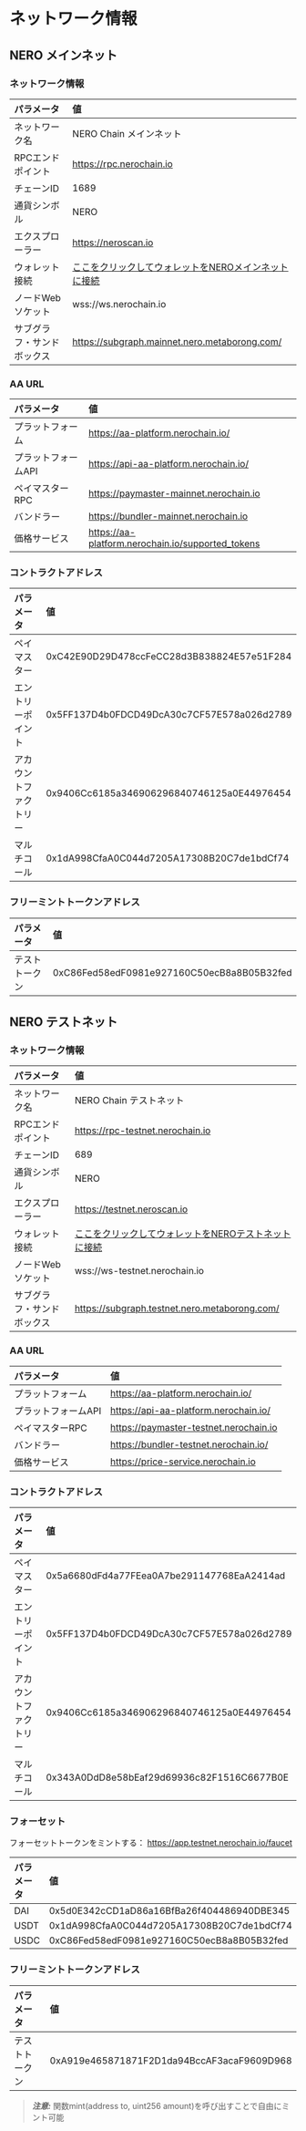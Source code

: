 
# ネットワーク情報

## NERO メインネット

### ネットワーク情報

| パラメータ     | 値                                                                                   |
| :-------------- | :-------------------------------------------------------------------------------------- |
| ネットワーク名    | NERO Chain メインネット                                                                      |
| RPCエンドポイント    | https://rpc.nerochain.io                                                                |
| チェーンID        | 1689                                                                                    |
| 通貨シンボル | NERO                                                                                    |
| エクスプローラー        | https://neroscan.io                                                                     |
| ウォレット接続  | [ここをクリックしてウォレットをNEROメインネットに接続](https://chainlist.org/?search=Nero) |
| ノードWebソケット | wss://ws.nerochain.io                                                                   |
| サブグラフ・サンドボックス| https://subgraph.mainnet.nero.metaborong.com/                                          |

### AA URL

| パラメータ     | 値                                             |
| :------------ | :------------------------------------------------ |
| プラットフォーム      | https://aa-platform.nerochain.io/                 |
| プラットフォームAPI  | https://api-aa-platform.nerochain.io/             |
| ペイマスターRPC | https://paymaster-mainnet.nerochain.io            |
| バンドラー       | https://bundler-mainnet.nerochain.io              |
| 価格サービス  | https://aa-platform.nerochain.io/supported_tokens |

### コントラクトアドレス

| パラメータ      | 値                                      |
| :------------- | :----------------------------------------- |
| ペイマスター      | 0xC42E90D29D478ccFeCC28d3B838824E57e51F284 |
| エントリーポイント     | 0x5FF137D4b0FDCD49DcA30c7CF57E578a026d2789 |
| アカウントファクトリー | 0x9406Cc6185a346906296840746125a0E44976454 |
| マルチコール      | 0x1dA998CfaA0C044d7205A17308B20C7de1bdCf74 |

### フリーミントトークンアドレス

| パラメータ | 値                                      |
| :-------- | :----------------------------------------- |
| テストトークン | 0xC86Fed58edF0981e927160C50ecB8a8B05B32fed |



## NERO テストネット

### ネットワーク情報

| パラメータ       | 値                                                                                                 |
| :-------------- | :---------------------------------------------------------------------------------------------------- |
| ネットワーク名    | NERO Chain テストネット                                                                                    |
| RPCエンドポイント    | https://rpc-testnet.nerochain.io                                                                      |
| チェーンID        | 689                                                                                                   |
| 通貨シンボル | NERO                                                                                                  |
| エクスプローラー        | https://testnet.neroscan.io                                                                           |
| ウォレット接続  | [ここをクリックしてウォレットをNEROテストネットに接続](https://chainlist.org/?search=Nero&testnets=true) |
| ノードWebソケット | wss://ws-testnet.nerochain.io                                                                   |
| サブグラフ・サンドボックス | https://subgraph.testnet.nero.metaborong.com/                                          |

### AA URL

| パラメータ     | 値                                  |
| :------------ | :------------------------------------- |
| プラットフォーム      | https://aa-platform.nerochain.io/      |
| プラットフォームAPI  | https://api-aa-platform.nerochain.io/  |
| ペイマスターRPC | https://paymaster-testnet.nerochain.io |
| バンドラー       | https://bundler-testnet.nerochain.io/   |
| 価格サービス  | https://price-service.nerochain.io     |

### コントラクトアドレス

| パラメータ      | 値                                      |
| :------------- | :----------------------------------------- |
| ペイマスター      | 0x5a6680dFd4a77FEea0A7be291147768EaA2414ad |
| エントリーポイント     | 0x5FF137D4b0FDCD49DcA30c7CF57E578a026d2789 |
| アカウントファクトリー | 0x9406Cc6185a346906296840746125a0E44976454 |
| マルチコール      | 0x343A0DdD8e58bEaf29d69936c82F1516C6677B0E |

### フォーセット

フォーセットトークンをミントする： https://app.testnet.nerochain.io/faucet

| パラメータ | 値                                      |
| :-------- | :----------------------------------------- |
| DAI       | 0x5d0E342cCD1aD86a16BfBa26f404486940DBE345 |
| USDT      | 0x1dA998CfaA0C044d7205A17308B20C7de1bdCf74 |
| USDC      | 0xC86Fed58edF0981e927160C50ecB8a8B05B32fed |

### フリーミントトークンアドレス

| パラメータ | 値                                      |
| :-------- | :----------------------------------------- |
| テストトークン | 0xA919e465871871F2D1da94BccAF3acaF9609D968 |

> **_注意:_**  関数mint(address to, uint256 amount)を呼び出すことで自由にミント可能

<PageFeedback path="/ja/developer-tools/accessEntryPoint" />

